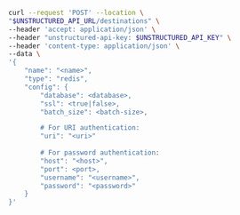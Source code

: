 ```bash curl
curl --request 'POST' --location \
"$UNSTRUCTURED_API_URL/destinations" \
--header 'accept: application/json' \
--header "unstructured-api-key: $UNSTRUCTURED_API_KEY" \
--header 'content-type: application/json' \
--data \
'{
    "name": "<name>",
    "type": "redis",
    "config": {
        "database": <database>,
        "ssl": <true|false>,
        "batch_size": <batch-size>,

        # For URI authentication:
        "uri": "<uri>"
      
        # For password authentication:
        "host": "<host>",
        "port": <port>,
        "username": "<username>",
        "password": "<password>"   
    }
}'
```